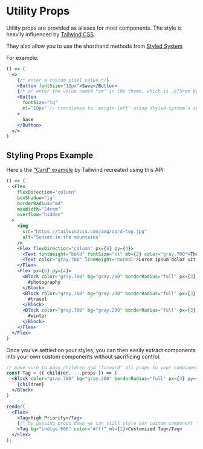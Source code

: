 <Meta title="Overview|Utilities" />

# Utility Props

Utility props are provided as aliases for most components. The style is heavily influenced by [Tailwind CSS](https://tailwindcss.com/docs/font-size).

They also allow you to use the shorthand methods from [Styled System](https://styled-system.com/api)

For example:
```jsx
() => (
  <>
    {/* enter a custom pixel value */}
    <Button fontSize="12px">Save</Button>
    {/* or enter the value named "sm" in the theme, which is .875rem by default */}
    <Button
      fontSize="lg"
      ml="10px" // translates to 'margin-left' using styled-system's shorthand properties
    >
      Save
    </Button>
  </>
)
```

## Styling Props Example

Here's the ["Card" example](https://tailwindcss.com/components/cards) by Tailwind recreated using this API:

```jsx
() => (
  <Flex
    flexDirection="column"
    boxShadow="lg"
    borderRadius="md"
    maxWidth="24rem"
    overflow="hidden"
  >
    <img
      src="https://tailwindcss.com/img/card-top.jpg"
      alt="Sunset in the mountains"
    />
    <Flex flexDirection="column" px={6} py={4}>
      <Text fontWeight="bold" fontSize="xl" mb={2} color="gray.700">The Coldest Sunset</Text>
      <Text color="gray.700" lineHeight="normal">Lorem ipsum dolor sit amet, consectetur adipisicing elit. Voluptatibus quia, nulla! Maiores et perferendis eaque, exercitationem praesentium nihil.</Text>
    </Flex>
    <Flex px={6} py={4}>
      <Block color="gray.700" bg="gray.200" borderRadius="full" px={3} py={1} mr={2}>
        #photography
      </Block>
      <Block color="gray.700" bg="gray.200" borderRadius="full" px={3} py={1} mr={2}>
        #travel
      </Block>
      <Block color="gray.700" bg="gray.200" borderRadius="full" px={3} py={1}>
        #winter
      </Block>
    </Flex>
  </Flex>
)
```

Once you've settled on your styles, you can then easily extract components into your own custom components without sacrificing control:

```jsx isManual=true
// make sure to pass children and "forward" all props to your component
const Tag = ({ children, ...props }) => (
  <Block color="gray.700" bg="gray.200" borderRadius="full" px={3} py={1} {...props}>
    {children}
  </Block>
)

render(
  <Flex>
    <Tag>High Priority</Tag>
    {/* by passing props down we can still style our custom component */}
    <Tag bg="indigo.600" color="#fff" ml={2}>Customized Tag</Tag>
  </Flex>
);
```